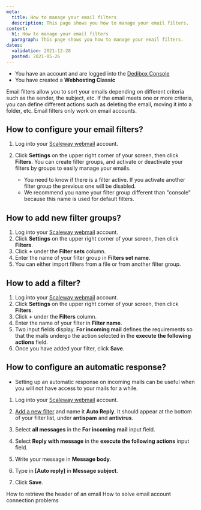 ```yaml
---
meta:
  title: How to manage your email filters
  description: This page shows you how to manage your email filters. 
content:
  h1: How to manage your email filters
  paragraph: This page shows you how to manage your email filters. 
dates:
  validation: 2021-12-28
  posted: 2021-05-26
---
```


<Message type="requirement">

  - You have an account and are logged into the [Dedibox Console](https://console.online.net)
  - You have created a **Webhosting Classic**

</Message>

Email filters allow you to sort your emails depending on different criteria such as the sender, the subject, etc. If the email meets one or more criteria, you can define different actions such as deleting the email, moving it into a folder, etc. Email filters only work on email accounts.

## How to configure your email filters? 

1. Log into your [Scaleway webmail](https://webmail.online.net/) account.
2. Click **Settings** on the upper right corner of your screen, then click **Filters**. You can create filter groups, and activate or deactivate your filters by groups to easily manage your emails. 
    
    <Message type="important">

    - You need to know if there is a filter active. If you activate another filter group the previous one will be disabled. 
    - We recommend you name your filter group different than "console" because this name is used for default filters.

    </Message>


## How to add new filter groups? 

1. Log into your [Scaleway webmail](https://webmail.online.net/) account.
2. Click **Settings** on the upper right corner of your screen, then click **Filters**.
3. Click **+** under the **Filter sets** column. 
4. Enter the name of your filter group in **Filters set name**. 
5. You can either import filters from a file or from another filter group. 


## How to add a filter? 

1. Log into your [Scaleway webmail](https://webmail.online.net/) account.
2. Click **Settings** on the upper right corner of your screen, then click **Filters**.
3. Click **+** under the **Filters** column. 
4. Enter the name of your filter in **Filter name**. 
5. Two input fields display. **For incoming mail** defines the requirements so that the mails undergo the action selected in the **execute the following actions** field. 
6. Once you have added your filter, click **Save**. 


## How to configure an automatic response? 

<Message type="important">

- Setting up an automatic response on incoming mails can be useful when you will not have access to your mails for a while.

</Message>

1. Log into your [Scaleway webmail](https://webmail.online.net/) account.
2. [Add a new filter](#how-to-add-a-filter) and name it **Auto Reply**. It should appear at the bottom of your filter list, under **antispam** and **antivirus**.
3. Select **all messages** in the **For incoming mail** input field. 
4. Select **Reply with message** in the **execute the following actions** input field. 
5. Write your message in **Message body**.
6. Type in **[Auto reply]** in **Message subject**. 

    <Lightbox src="scaleway_auto_reply1.png" alt="" />

7. Click **Save**. 


<Navigation title="See Also">
  <PreviousButton to="/webhosting/classic/how-to/retrieve-headers-of-email/">How to retrieve the header of an email</PreviousButton>
  <NextButton to="/webhosting/classic/how-to/solve-email-account-connection-problems/">How to solve email account connection problems</NextButton>
</Navigation> 